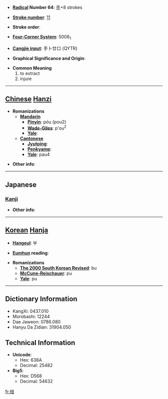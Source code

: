 * '''[[Wiktionary:Chinese radical index| Radical]] Number 64''': [[Wiktionary:Chinese radical index 手|手]]+8 strokes

* '''[[Wiktionary:Chinese total strokes index|Stroke number]]''': [[Wiktionary:Chinese total strokes index 11|11]]

* '''Stroke order''': 

* '''[[Wiktionary:Chinese four corner index|Four-Corner System]]''': 5006<sub>1</sub>

* '''[[Wiktionary:Chinese Cangjie index|Cangjie input]]''': 手卜廿口 (QYTR)

* '''Graphical Significance and Origin''': 

* '''Common Meaning'''
*#to extract
*# injure


----

== [[Chinese]] [[Hanzi]] ==

* '''Romanizations'''
** '''[[Mandarin]]'''
*** '''[[Pinyin]]''': póu (pou2)
*** '''[[Wade-Giles]]''': p'ou<sup>2</sup>
*** '''[[Yale]]''': 
** '''[[Cantonese]]'''
*** '''[[Jyutping]]''':
*** '''[[Penkyamp]]''': 
*** '''[[Yale]]''': pau4

* '''Other info''': 

----

==Japanese==
===[[Kanji]]===
{{kanji|on readings=[[ほう]] (hō), [[ぶ]] (bu), [[ふう]] (hū)|kun readings=[[かく]] (kaku)}}

* '''Other info''':  

----

== [[Korean]] [[Hanja]] ==

* '''[[Hangeul]]''': 부

* '''[[Eumhun]] reading''': 

* '''Romanizations'''
** '''[[The 2000 South Korean Revised Romanization|The 2000 South Korean Revised]]''': bu
** '''[[McCune-Reischauer]]''': pu
** '''[[Yale]]''': pu

----

== Dictionary Information ==

* KangXi: 0437.010
* Morobashi: 12244
* Dae Jaweon: 0786.080
* Hanyu Da Zidian: 31904.050

== Technical Information ==

* '''Unicode''':
** Hex: 638A
** Decimal: 25482
* '''Big5''':
** Hex: D568
** Decimal: 54632

[[fr:掊]]